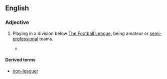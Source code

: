 ==English==
{{wikipedia|non-League football}}

===Adjective===
{{en-adj|-|head=[[non]]-[[league]]}}

# {{label|en|British|soccer}} Playing in a division below [[w:The Football League|The Football League]], being amateur or [[semi-professional]] teams.
#* {{quote-news
|year=2011
|date=January 29
|author=Chris Bevan
|title=Torquay 0 - 1 Crawley Town
|work=BBC
|url=http://news.bbc.co.uk/sport2/hi/football/fa_cup/9379079.stm
|page=
|passage=Crawley missed two penalties but still edged out League Two Torquay to become the first '''non-league''' side to reach the FA Cup fifth round for 17 years.}}

====Derived terms====
* [[non-leaguer]]